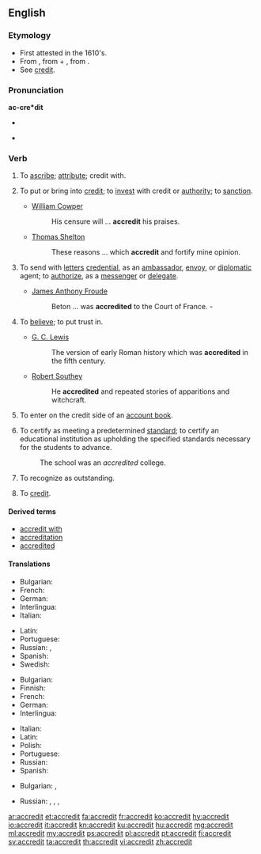==English==

===Etymology===
* First attested in the 1610's.
* From {{etyl|fr|en}} {{term|accrediter|accréditer|lang=fr}}, from {{term|a|à|to|lang=fr}} + {{term|crediter|créditer|to credit|lang=fr}}, from {{term|credit|crédit|credit|lang=fr}}.
* See [[credit]].

===Pronunciation===
'''ac-cre*dit'''
* {{a|US}} {{IPA|/ə.ˈkrɛd.ɪt/|lang=en}}
* {{audio|en-us-accredit.ogg|Audio (US)|lang=en}}

===Verb===
{{en-verb}}

# {{context|transitive|lang=en}} To [[ascribe]]; [[attribute]]; credit with.
# {{context|transitive|lang=en}} To put or bring into [[credit]]; to [[invest]] with credit or [[authority]]; to [[sanction]].
#* {{rfdate}} [[w:William Cowper|William Cowper]]
#*: His censure will ... '''accredit''' his praises.
#* {{rfdate}} [[w:Thomas Shelton|Thomas Shelton]]
#*: These reasons ... which '''accredit''' and fortify mine opinion.
# {{context|transitive|lang=en}} To send with [[letter]]s [[credential]], as an [[ambassador]], [[envoy]], or [[diplomatic]] agent; to [[authorize]], as a [[messenger]] or [[delegate]].
#* {{rfdate}} [[w:James Anthony Froude|James Anthony Froude]]
#*: Beton ... was '''accredited''' to the Court of France. -
# {{context|transitive|lang=en}} To [[believe]]; to put trust in.
#* {{rfdate}} [[w:G. C. Lewis|G. C. Lewis]]
#*: The version of early Roman history which was '''accredited''' in the fifth century.
#* {{rfdate}} [[w:Robert Southey|Robert Southey]]
#*: He '''accredited''' and repeated stories of apparitions and witchcraft.
# {{context|transitive|lang=en}} To enter on the credit side of an [[account book]].
# {{context|transitive|lang=en}} To certify as meeting a predetermined [[standard]]; to certify an educational institution as upholding the specified standards necessary for the students to advance.
#: The school was an ''accredited'' college.
# {{context|transitive|lang=en}} To recognize as outstanding.
# {{context|transitive|literally|lang=en}} To [[credit]].

====Derived terms====
* [[accredit with]]
* [[accreditation]]
* [[accredited]]

====Translations====
{{trans-top|To put or bring into credit; to invest with credit or authority; to sanction}}
* Bulgarian: {{t+|bg|упълномощавам}}
* French: {{t+|fr|accréditer}}
* German: {{t+|de|akkreditieren}}
* Interlingua: {{t|ia|accreditar}}
* Italian: {{t+|it|accreditare}}
{{trans-mid}}
* Latin: {{t|la|accustor}}
* Portuguese: {{t|pt|credenciar}}
* Russian: {{t+|ru|уполномо́чивать|impf}}, {{t+|ru|уполномо́чить|pf}}
* Spanish: {{t+|es|acreditar}}
* Swedish: {{t+|sv|ackreditera}}
{{trans-bottom}}
{{trans-top|To send with letters credential, as an ambassador, envoy, or diplomatic agent; to authorize, as a messenger or delegate.}}
* Bulgarian: {{t+|bg|акредитирам}}
* Finnish: {{t+|fi|akkreditoida}}
* French: {{t+|fr|accréditer}}
* German: {{t+|de|akkreditieren}}
* Interlingua: {{t|ia|accreditar}}
{{trans-mid}}
* Italian: {{t+|it|accreditare}}
* Latin: {{t|la|accustor}}
* Polish: {{t+|pl|akredytować|impf|pf}}
* Portuguese: {{t|pt|credenciar}}
* Russian: {{t+|ru|аккредитова́ть|impf|pf}}
* Spanish: {{t+|es|acreditar}}
{{trans-bottom}}
{{trans-top|To believe; to credit; to put trust in}}
* Bulgarian: {{t+|bg|поверявам}}, {{t|bg|доверявам}}
{{trans-mid}}
* Russian: {{t+|ru|доверя́ть|impf}}, {{t+|ru|дове́рить|pf}}, {{t+|ru|припи́сывать|impf}}, {{t+|ru|приписа́ть|pf}} {{qualifier|ascribe}}
{{trans-bottom}}

{{trans-top|to certify as meeting a predetermined standard}}
{{trans-mid}}
{{trans-bottom}}

[[ar:accredit]]
[[et:accredit]]
[[fa:accredit]]
[[fr:accredit]]
[[ko:accredit]]
[[hy:accredit]]
[[io:accredit]]
[[it:accredit]]
[[kn:accredit]]
[[ku:accredit]]
[[hu:accredit]]
[[mg:accredit]]
[[ml:accredit]]
[[my:accredit]]
[[ps:accredit]]
[[pl:accredit]]
[[pt:accredit]]
[[fi:accredit]]
[[sv:accredit]]
[[ta:accredit]]
[[th:accredit]]
[[vi:accredit]]
[[zh:accredit]]